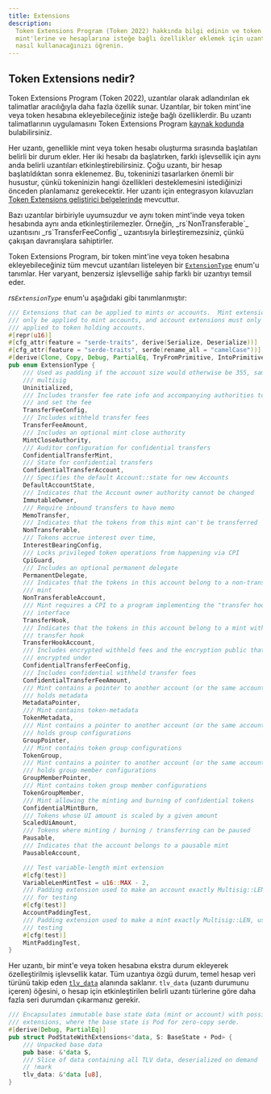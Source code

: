 ```yaml
---
title: Extensions
description:
  Token Extensions Program (Token 2022) hakkında bilgi edinin ve token
  mint'lerine ve hesaplarına isteğe bağlı özellikler eklemek için uzantılarını
  nasıl kullanacağınızı öğrenin.
---
```


## Token Extensions nedir?

Token Extensions Program (Token 2022), uzantılar olarak adlandırılan ek
talimatlar aracılığıyla daha fazla özellik sunar. Uzantılar, bir token mint'ine
veya token hesabına ekleyebileceğiniz isteğe bağlı özelliklerdir. Bu uzantı
talimatlarının uygulamasını Token Extensions Program
[kaynak kodunda](https://github.com/solana-program/token-2022/tree/main/program/src/extension)
bulabilirsiniz.

Her uzantı, genellikle mint veya token hesabı oluşturma sırasında başlatılan
belirli bir durum ekler. Her iki hesabı da başlatırken, farklı işlevsellik için
aynı anda belirli uzantıları etkinleştirebilirsiniz. Çoğu uzantı, bir hesap
başlatıldıktan sonra eklenemez. Bu, tokeninizi tasarlarken önemli bir husustur,
çünkü tokeninizin hangi özellikleri desteklemesini istediğinizi önceden
planlamanız gerekecektir. Her uzantı için entegrasyon kılavuzları
[Token Extensions geliştirici belgelerinde](/developers/guides/token-extensions/getting-started)
mevcuttur.

<Callout type="info">
  Bazı uzantılar birbiriyle uyumsuzdur ve aynı token mint'inde veya token
  hesabında aynı anda etkinleştirilemezler. Örneğin, _rs`NonTransferable`_
  uzantısını _rs`TransferFeeConfig`_ uzantısıyla birleştiremezsiniz, çünkü
  çakışan davranışlara sahiptirler.
</Callout>

Token Extensions Program, bir token mint'ine veya token hesabına
ekleyebileceğiniz tüm mevcut uzantıları listeleyen bir
[`ExtensionType`](https://github.com/solana-program/token-2022/blob/efd0c957fefbd79882d77df5fb2dac88c001249c/program/src/extension/mod.rs#L1059)
enum'u tanımlar. Her varyant, benzersiz işlevselliğe sahip farklı bir uzantıyı
temsil eder.

_rs`ExtensionType`_ enum'u aşağıdaki gibi tanımlanmıştır:

```rust title="Token Extensions"
/// Extensions that can be applied to mints or accounts.  Mint extensions must
/// only be applied to mint accounts, and account extensions must only be
/// applied to token holding accounts.
#[repr(u16)]
#[cfg_attr(feature = "serde-traits", derive(Serialize, Deserialize))]
#[cfg_attr(feature = "serde-traits", serde(rename_all = "camelCase"))]
#[derive(Clone, Copy, Debug, PartialEq, TryFromPrimitive, IntoPrimitive)]
pub enum ExtensionType {
    /// Used as padding if the account size would otherwise be 355, same as a
    /// multisig
    Uninitialized,
    /// Includes transfer fee rate info and accompanying authorities to withdraw
    /// and set the fee
    TransferFeeConfig,
    /// Includes withheld transfer fees
    TransferFeeAmount,
    /// Includes an optional mint close authority
    MintCloseAuthority,
    /// Auditor configuration for confidential transfers
    ConfidentialTransferMint,
    /// State for confidential transfers
    ConfidentialTransferAccount,
    /// Specifies the default Account::state for new Accounts
    DefaultAccountState,
    /// Indicates that the Account owner authority cannot be changed
    ImmutableOwner,
    /// Require inbound transfers to have memo
    MemoTransfer,
    /// Indicates that the tokens from this mint can't be transferred
    NonTransferable,
    /// Tokens accrue interest over time,
    InterestBearingConfig,
    /// Locks privileged token operations from happening via CPI
    CpiGuard,
    /// Includes an optional permanent delegate
    PermanentDelegate,
    /// Indicates that the tokens in this account belong to a non-transferable
    /// mint
    NonTransferableAccount,
    /// Mint requires a CPI to a program implementing the "transfer hook"
    /// interface
    TransferHook,
    /// Indicates that the tokens in this account belong to a mint with a
    /// transfer hook
    TransferHookAccount,
    /// Includes encrypted withheld fees and the encryption public that they are
    /// encrypted under
    ConfidentialTransferFeeConfig,
    /// Includes confidential withheld transfer fees
    ConfidentialTransferFeeAmount,
    /// Mint contains a pointer to another account (or the same account) that
    /// holds metadata
    MetadataPointer,
    /// Mint contains token-metadata
    TokenMetadata,
    /// Mint contains a pointer to another account (or the same account) that
    /// holds group configurations
    GroupPointer,
    /// Mint contains token group configurations
    TokenGroup,
    /// Mint contains a pointer to another account (or the same account) that
    /// holds group member configurations
    GroupMemberPointer,
    /// Mint contains token group member configurations
    TokenGroupMember,
    /// Mint allowing the minting and burning of confidential tokens
    ConfidentialMintBurn,
    /// Tokens whose UI amount is scaled by a given amount
    ScaledUiAmount,
    /// Tokens where minting / burning / transferring can be paused
    Pausable,
    /// Indicates that the account belongs to a pausable mint
    PausableAccount,

    /// Test variable-length mint extension
    #[cfg(test)]
    VariableLenMintTest = u16::MAX - 2,
    /// Padding extension used to make an account exactly Multisig::LEN, used
    /// for testing
    #[cfg(test)]
    AccountPaddingTest,
    /// Padding extension used to make a mint exactly Multisig::LEN, used for
    /// testing
    #[cfg(test)]
    MintPaddingTest,
}
```

Her uzantı, bir mint'e veya token hesabına ekstra durum ekleyerek
özelleştirilmiş işlevsellik katar. Tüm uzantıya özgü durum, temel hesap veri
türünü takip eden
[`tlv_data`](https://github.com/solana-program/token-2022/blob/efd0c957fefbd79882d77df5fb2dac88c001249c/program/src/extension/mod.rs#L546)
alanında saklanır. `tlv_data` (uzantı durumunu içeren) öğesini, o hesap için
etkinleştirilen belirli uzantı türlerine göre daha fazla seri durumdan
çıkarmanız gerekir.

```rust title="Token Extensions"
/// Encapsulates immutable base state data (mint or account) with possible
/// extensions, where the base state is Pod for zero-copy serde.
#[derive(Debug, PartialEq)]
pub struct PodStateWithExtensions<'data, S: BaseState + Pod> {
    /// Unpacked base data
    pub base: &'data S,
    /// Slice of data containing all TLV data, deserialized on demand
    // !mark
    tlv_data: &'data [u8],
}
```
